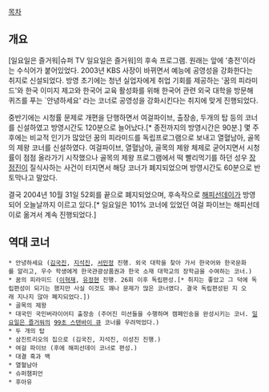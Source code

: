 [[목차]]

== 개요 ==
[일요일은 즐거워|슈퍼 TV 일요일은 즐거워]의 후속 프로그램. 원래는 앞에 '충전'이라는 수식어가 붙어있었다. 2003년 KBS 사장이 바뀌면서 예능에 공영성을 강화한다는 취지로 신설되었다. 방영 초기에는 청년 실업자에게 취업 기회를 제공하는 '꿈의 피라미드'와 한국 이미지 제고와 한국어 교육 활성화를 위해 한국어 관련 외국 대학을 방문해 퀴즈를 푸는 `안녕하세요' 라는 코너로 공영성을 강화시킨다는 취지에 맞게 진행되었다.

중반기에는 시청률 문제로 개편을 단행하면서 여걸파이브, 출장송, 두개의 탑 등의 코너를 신설하였고 방영시간도 120분으로 늘어났다.[* 종전까지의 방영시간은 90분.] 몇 주 후에는 비교적 인기가 많았던 꿈의 피라미드를 독립프로그램으로 보내고 열혈남아, 골목의 제왕 코너를 신설하였다. 여걸파이브, 열혈남아, 골목의 제왕 체제로 굳어지면서 시청률이 점점 올라가기 시작했으나 골목의 제왕 프로그램에서 떡 빨리먹기를 하던 성우 [[장정진]]이 질식사하는 사건이 터지면서 해당 코너가 폐지되었으며 방영시간도 60분으로 반토막나고 말았다.

결국 2004년 10월 31일 52회를 끝으로 폐지되었으며, 후속작으로 [[해피선데이]]가 방영되어 오늘날까지 이르고 있다.[* 일요일은 101% 코너에 있었던 여걸 파이브는 해피선데이로 옮겨서 계속 진행되었다.]

== 역대 코너 ==
 * 안녕하세요 ([[김국진]], [[지석진]], [[서민정]] 진행. 외국 대학을 찾아 가서 한국어와 한국문화를 알리고, 우수 학생에게 한국관광상품권과 한국 소재 대학교의 장학금을 수여하는 코너.)
 * 꿈의 피라미드 ([[이혁재]], [[유정현]] 진행. 26회 이후 독립편성.[* 취지는 좋았고 그 덕에 독립편성이 되기는 했지만 사실 이것도 꽤나 문제가 많은 코너였다. 결국 독립편성된 지 오래 지나지 않아 폐지되었다.])
 * 골목의 제왕
 * 대국민 국민버라이어티 출장송 (주어진 미션들을 수행하며 캠페인송을 완성시키는 코너. [[일요일은 즐거워]]의 [[99초 스탠바이 큐]] 코너를 우려먹었다.)
 * 두 개의 탑
 * 삼진트리오의 집으로 (김국진, 지석진, 이성진 진행.)  
 * 여걸 파이브 (후에 해피선데이 코너로 편성.)
 * 대결 흑과 백
 * 열혈남아
 * 슈퍼챔피언
 * 후아유
